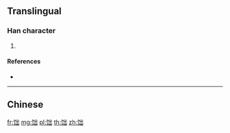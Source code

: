{{character info/new}}
{{also|飿}}
==Translingual==

===Han character===
{{Han char|rn=184|rad=饣|as=05|sn=8|four=|canj=NVUU}}

# {{defn|Han|sort=饣05}}

====References====
* {{Han ref|kx=1427.311|hdz=74449.060|uh=9973|ud=39283}}

----

==Chinese==
{{zh-see|飿}}

[[fr:饳]]
[[mg:饳]]
[[pl:饳]]
[[th:饳]]
[[zh:饳]]
